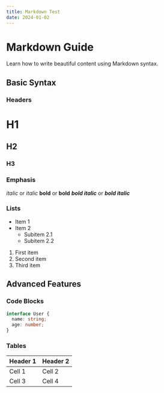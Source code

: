 ```yaml
---
title: Markdown Test
date: 2024-01-02
---
```


# Markdown Guide

Learn how to write beautiful content using Markdown syntax.

## Basic Syntax

### Headers

# H1
## H2
### H3

### Emphasis

*italic* or _italic_
**bold** or __bold__
***bold italic*** or ___bold italic___

### Lists

- Item 1
- Item 2
  - Subitem 2.1
  - Subitem 2.2

1. First item
2. Second item
3. Third item

## Advanced Features

### Code Blocks

```typescript
interface User {
  name: string;
  age: number;
}
```

### Tables

| Header 1 | Header 2 |
|----------|----------|
| Cell 1   | Cell 2   |
| Cell 3   | Cell 4   |
